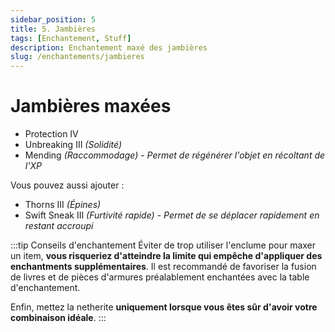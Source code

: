 ```yaml
---
sidebar_position: 5
title: 5. Jambières
tags: [Enchantement, Stuff]
description: Enchantement maxé des jambières
slug: /enchantements/jambieres
---
```


# Jambières maxées

* Protection IV
* Unbreaking III _(Solidité)_
* Mending _(Raccommodage)_ - _Permet de régénérer l'objet en récoltant de l'XP_

Vous pouvez aussi ajouter :
* Thorns III _(Épines)_
* Swift Sneak III _(Furtivité rapide)_ - _Permet de se déplacer rapidement en restant accroupi_

:::tip Conseils d'enchantement
Éviter de trop utiliser l'enclume pour maxer un item, **vous risqueriez d'atteindre la limite qui empêche d'appliquer des enchantments supplémentaires**.
Il est recommandé de favoriser la fusion de livres et de pièces d'armures préalablement enchantées avec la table d'enchantement.

Enfin, mettez la netherite **uniquement lorsque vous êtes sûr d'avoir votre combinaison idéale**.
:::